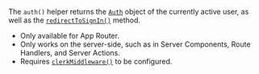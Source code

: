 The `auth()` helper returns the [`Auth`](/docs/references/backend/types/auth-object) object of the currently active user, as well as the [`redirectToSignIn()`](/docs/references/nextjs/auth#redirect-to-sign-in) method.

- Only available for App Router.
- Only works on the server-side, such as in Server Components, Route Handlers, and Server Actions.
- Requires [`clerkMiddleware()`](/docs/references/nextjs/clerk-middleware) to be configured.
